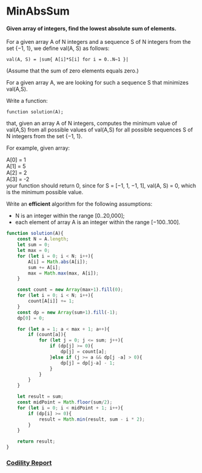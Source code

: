 # MinAbsSum
#### Given array of integers, find the lowest absolute sum of elements.

For a given array A of N integers and a sequence S of N integers from the set {−1, 1}, we define val(A, S) as follows:

    val(A, S) = |sum{ A[i]*S[i] for i = 0..N−1 }|

(Assume that the sum of zero elements equals zero.)

For a given array A, we are looking for such a sequence S that minimizes val(A,S).

Write a function:

    function solution(A);

that, given an array A of N integers, computes the minimum value of val(A,S) from all possible values of val(A,S) for all possible sequences S of N integers from the set {−1, 1}.

For example, given array:

  A[0] =  1  
  A[1] =  5  
  A[2] =  2  
  A[3] = -2  
your function should return 0, since for S = [−1, 1, −1, 1], val(A, S) = 0, which is the minimum possible value.

Write an **efficient** algorithm for the following assumptions:

- N is an integer within the range [0..20,000];
- each element of array A is an integer within the range [−100..100].

```javascript
function solution(A){
    const N = A.length;
    let sum = 0;
    let max = 0;
    for (let i = 0; i < N; i++){
        A[i] = Math.abs(A[i]);
        sum += A[i];
        max = Math.max(max, A[i]);
    }

    const count = new Array(max+1).fill(0);
    for (let i = 0; i < N; i++){
        count[A[i]] += 1;
    }
    const dp = new Array(sum+1).fill(-1);
    dp[0] = 0;

    for (let a = 1; a < max + 1; a++){
        if (count[a]){
            for (let j = 0; j <= sum; j++){
                if (dp[j] >= 0){
                    dp[j] = count[a];
                }else if (j >= a && dp[j -a] > 0){
                    dp[j] = dp[j-a] - 1;
                }
            }
        }
    }

    let result = sum;
    const midPoint = Math.floor(sum/2);
    for (let i = 0; i < midPoint + 1; i++){
        if (dp[i] >= 0){
            result = Math.min(result, sum - i * 2);
        }
    }

    return result;
}
```

### [Codility Report](https://app.codility.com/demo/results/trainingRE36EC-HMG/)

